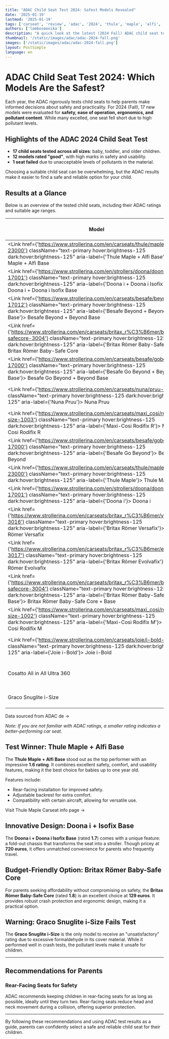 ```yaml
---
title: "ADAC Child Seat Test 2024: Safest Models Revealed"
date: '2025-01-19'
lastmod: '2025-01-19'
tags: ['carseat', 'review', 'adac', '2024', 'thule', 'maple', 'alfi', 'doona']
authors: ['lombosmonika']
description: "A quick look at the latest (2024 Fall) ADAC child seat test results, including safety, usability, ergonomics, and pollutant levels."
thumbnail: '/static/images/adac/adac-2024-fall.png'
images: ['/static/images/adac/adac-2024-fall.png']
layout: PostSimple
language: en
---
```



# ADAC Child Seat Test 2024: Which Models Are the Safest?

Each year, the ADAC rigorously tests child seats to help parents make informed decisions about safety and practicality. 
For 2024 (Fall), 17 new models were evaluated for **safety, ease of operation, ergonomics, and pollutant content**. While many excelled, one seat fell short due to high pollutant levels.

## Highlights of the ADAC 2024 Child Seat Test

- **17 child seats tested across all sizes**: baby, toddler, and older children.
- **12 models rated "good"**, with high marks in safety and usability.
- **1 seat failed** due to unacceptable levels of pollutants in the material.

Choosing a suitable child seat can be overwhelming, but the ADAC results make it easier to find a safe and reliable option for your child.

## Results at a Glance

Below is an overview of the tested child seats, including their ADAC ratings and suitable age ranges.

| Model                                | ADAC Rating | Price (€) | Category                 | Child Size Range  |
|--------------------------------------|--------|-----------|--------------------------|-------------------|
| <Link href={'https://www.strollerina.com/en/carseats/thule/maple-23000'} className="text-primary hover:brightness-125 dark:hover:brightness-125" aria-label={'Thule Maple + Alfi Base'}> Thule Maple + Alfi Base</Link>| 1.6    | 570       | Baby                    | 40 cm to 75 cm    |
| <Link href={'https://www.strollerina.com/en/strollers/doona/doonai-17001'} className="text-primary hover:brightness-125 dark:hover:brightness-125" aria-label={'Doona i + Doona i Isofix Base'}> Doona i + Doona i Isofix Base</Link>    | 1.7    | 720       | Baby                    | 40 cm to 85 cm    |
| <Link href={'https://www.strollerina.com/en/carseats/besafe/beyond-17012'} className="text-primary hover:brightness-125 dark:hover:brightness-125" aria-label={'Besafe Beyond + Beyond Base'}> Besafe Beyond + Beyond Base</Link>      | 1.8    | 758       | Toddler & Child         | 61 cm to 125 cm   |
| <Link href={'https://www.strollerina.com/en/carseats/britax_r%C3%B6mer/baby-safecore-3004'} className="text-primary hover:brightness-125 dark:hover:brightness-125" aria-label={'Britax Römer Baby-Safe Core'}> Britax Römer Baby-Safe Core</Link>     | 1.8    | 129       | Baby                    | 40 cm to 83 cm    |
| <Link href={'https://www.strollerina.com/en/carseats/besafe/gobeyond-17000'} className="text-primary hover:brightness-125 dark:hover:brightness-125" aria-label={'Besafe Go Beyond + Beyond Base'}> Besafe Go Beyond + Beyond Base</Link>   | 1.8    | 678       | Baby                    | 40 cm to 87 cm    |
| <Link href={'https://www.strollerina.com/en/carseats/nuna/pruu-4001'} className="text-primary hover:brightness-125 dark:hover:brightness-125" aria-label={'Nuna Pruu'}> Nuna Pruu</Link>                        | 2.0    | 450       | Baby & Toddler          | 40 cm to 105 cm   |
| <Link href={'https://www.strollerina.com/en/carseats/maxi_cosi/rodifixri-size-1003'} className="text-primary hover:brightness-125 dark:hover:brightness-125" aria-label={'Maxi-Cosi Rodifix R'}> Maxi-Cosi Rodifix R</Link>              | 2.0    | 150       | Child                   | 100 cm to 150 cm  |
| <Link href={'https://www.strollerina.com/en/carseats/besafe/gobeyond-17000'} className="text-primary hover:brightness-125 dark:hover:brightness-125" aria-label={'Besafe Go Beyond'}> Besafe Go Beyond</Link>                 | 2.1    | 389       | Baby                    | 40 cm to 87 cm    |
| <Link href={'https://www.strollerina.com/en/carseats/thule/maple-23000'} className="text-primary hover:brightness-125 dark:hover:brightness-125" aria-label={'Thule Maple'}> Thule Maple</Link>                      | 2.2    | 280       | Baby                    | 40 cm to 75 cm    |
| <Link href={'https://www.strollerina.com/en/strollers/doona/doonai-17001'} className="text-primary hover:brightness-125 dark:hover:brightness-125" aria-label={'Doona i'}> Doona i</Link>                          | 2.4    | 530       | Baby                    | 40 cm to 85 cm    |
| <Link href={'https://www.strollerina.com/en/carseats/britax_r%C3%B6mer/versafix-3016'} className="text-primary hover:brightness-125 dark:hover:brightness-125" aria-label={'Britax Römer Versafix'}> Britax Römer Versafix</Link>            | 2.5    | 225       | Toddler & Child         | 76 cm to 150 cm   |
| <Link href={'https://www.strollerina.com/en/carseats/britax_r%C3%B6mer/evolvafix-3017'} className="text-primary hover:brightness-125 dark:hover:brightness-125" aria-label={'Britax Römer Evolvafix'}> Britax Römer Evolvafix</Link>           | 2.5    | 230       | Toddler & Child         | 76 cm to 150 cm   |
| <Link href={'https://www.strollerina.com/en/carseats/britax_r%C3%B6mer/baby-safecore-3004'} className="text-primary hover:brightness-125 dark:hover:brightness-125" aria-label={'Britax Römer Baby-Safe Core + Base'}> Britax Römer Baby-Safe Core + Base</Link>| 2.6   | 257       | Baby                    | 40 cm to 83 cm    |
| <Link href={'https://www.strollerina.com/en/carseats/maxi_cosi/rodifixmi-size-1002'} className="text-primary hover:brightness-125 dark:hover:brightness-125" aria-label={'Maxi-Cosi Rodifix M'}> Maxi-Cosi Rodifix M</Link>              | 2.7    | 130       | Child                   | 100 cm to 150 cm  |
| <Link href={'https://www.strollerina.com/en/carseats/joie/i-bold-10000'} className="text-primary hover:brightness-125 dark:hover:brightness-125" aria-label={'Joie i-Bold'}> Joie i-Bold</Link>                      | 3.0    | 220       | Toddler & Child         | 76 cm to 150 cm   |
| Cosatto All in All Ultra 360     | 3.4    | 430       | Baby, Toddler, Child    | 40 cm to 150 cm   |
| Graco Snuglite i-Size           | 4.6    | 95        | Baby                    | 40 cm to 75 cm    |


<div className="">
    <Link href={'https://www.adac.de/rund-ums-fahrzeug/ausstattung-technik-zubehoer/kindersitze/kindersitztest/kindersitz-vergleichstest-2024/'} className="text-primary hover:brightness-125 dark:hover:brightness-125" aria-label={'Butterfly info page'}> Data sourced from ADAC de  &rarr;</Link>
</div>

*Note: If you are not familiar with ADAC ratings, a smaller rating indicates a better-performing car seat.*


## Test Winner: Thule Maple + Alfi Base

The **Thule Maple + Alfi Base** stood out as the top performer with an impressive **1.6 rating**. It combines excellent safety, comfort, and usability features, making it the best choice for babies up to one year old. 

Features include:

- Rear-facing installation for improved safety.
- Adjustable backrest for extra comfort.
- Compatibility with certain aircraft, allowing for versatile use.

<div className="">
    <Link
        href={'https://www.strollerina.com/en/carseats/thule/maple-23000'}
        className="text-primary hover:brightness-125 dark:hover:brightness-125"
        aria-label={'thule mapple info page'}
    >
        Visit Thule Maple Carseat info page  &rarr;
    </Link>
</div>



## Innovative Design: Doona i + Isofix Base

The **Doona i + Doona i Isofix Base** (rated **1.7**) comes with a unique feature: a fold-out chassis that transforms the seat into a stroller. Though pricey at **720 euros**, it offers unmatched convenience for parents who frequently travel.

## Budget-Friendly Option: Britax Römer Baby-Safe Core

For parents seeking affordability without compromising on safety, the **Britax Römer Baby-Safe Core** (rated **1.8**) is an excellent choice at **129 euros**. It provides robust crash protection and ergonomic design, making it a practical option.

## Warning: Graco Snuglite i-Size Fails Test

The **Graco Snuglite i-Size** is the only model to receive an "unsatisfactory" rating due to excessive formaldehyde in its cover material. While it performed well in crash tests, the pollutant levels make it unsafe for children.

---

## Recommendations for Parents

### Rear-Facing Seats for Safety
ADAC recommends keeping children in rear-facing seats for as long as possible, ideally until they turn two. Rear-facing seats reduce head and neck movement during a collision, offering superior protection.

---

By following these recommendations and using ADAC test results as a guide, parents can confidently select a safe and reliable child seat for their children.
